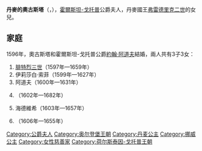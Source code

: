 {{Multiple issues|
{{Expand language|1=en|time=2021-04-12T05:09:09+00:00}}
{{Unreferenced|time=2021-04-12T05:09:09+00:00}}
}}
{{Infobox royalty
| name        = 丹麥的奧古斯塔
| title       = 霍爾斯坦-戈托普公爵夫人
| image       = Augusta af Danmark NMGrh 1306 .jpg
| birth_date  = {{birth date|1580|4|8|df=y}}
| birth_place = {{le|科丁赫斯|Koldinghus}}
| death_date  = {{death date and age|1639|2|5|1580|4|8|df=yes}}
| death_place = [[胡蘇姆|胡蘇姆]]
| house       = [[歐登堡王朝|歐登堡王朝]]
| father      = 丹麥國王[[弗雷德里克二世|弗雷德里克二世]]
| mother      = [[梅克倫堡-居斯特羅的索菲|梅克倫堡-居斯特羅的索菲]]
}}
'''丹麥的奧古斯塔'''（{{lang-da|Augusta af Danmark}}，{{bd|1580年|4月8日|1639年|2月5日}}），[[霍爾斯坦-戈托普王朝|霍爾斯坦-戈托普]]公爵夫人，丹麥國王[[弗雷德里克二世|弗雷德里克二世]]的女兒。

== 家庭 ==
1596年，奧古斯塔和霍爾斯坦-戈托普公爵[[約翰·阿道夫_(霍爾斯坦-戈托普)|約翰·阿道夫]]結婚，兩人共有3子3女：
# [[腓特烈三世_(霍爾斯坦-戈托普)|腓特烈三世]]（1597年—1659年）
# 伊莉莎白·索菲（1599年—1627年）
# 阿道夫（1600年—1631年）
# {{le|多蘿西亞·奧古斯塔 (霍爾斯坦-戈托普)|Dorothea Augusta of Schleswig-Holstein-Gottorp|多蘿西亞·奧古斯塔}}（1602年—1682年）
# 海德維希（1603年—1657年）
# {{le|什勒斯維希-霍爾斯坦-戈托普的約翰|John X of Schleswig-Holstein-Gottorp|約翰}}（1606年—1655年）

[[Category:公爵夫人|Category:公爵夫人]]
[[Category:奥尔登堡王朝|Category:奥尔登堡王朝]]
[[Category:丹麦公主|Category:丹麦公主]]
[[Category:挪威公主|Category:挪威公主]]
[[Category:女性慈善家|Category:女性慈善家]]
[[Category:荷尔斯泰因-戈托普王朝|Category:荷尔斯泰因-戈托普王朝]]